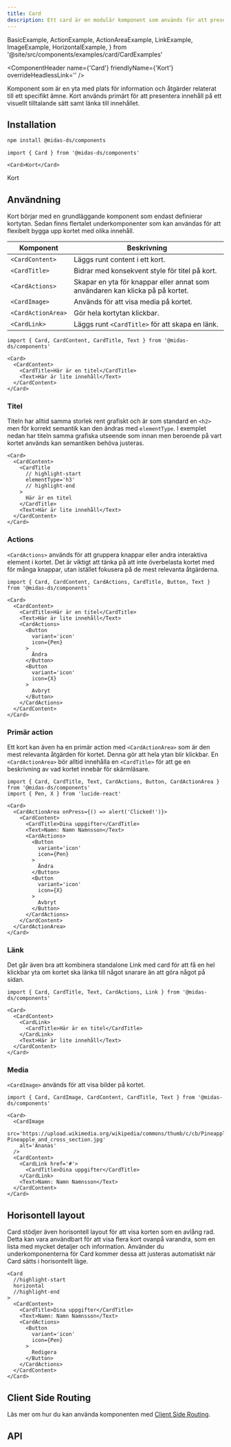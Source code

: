 ```yaml
---
title: Card
description: Ett card är en modulär komponent som används för att presentera innehåll på ett strukturerat och visuellt tilltalande sätt.
---
```


  BasicExample,
  ActionExample,
  ActionAreaExample,
  LinkExample,
  ImageExample,
  HorizontalExample,
} from '@site/src/components/examples/card/CardExamples'

<ComponentHeader
  name={'Card'}
  friendlyName={'Kort'}
  overrideHeadlessLink=''
/>

Komponent som är en yta med plats för information och åtgärder relaterat till ett specifikt ämne. Kort används primärt för att presentera innehåll på ett visuellt tilltalande sätt samt länka till innehållet.

## Installation

```bash npm2yarn
npm install @midas-ds/components
```

```tsx
import { Card } from '@midas-ds/components'
```

```tsx
<Card>Kort</Card>
```

<div className='card'>
  <Card>Kort</Card>
</div>

## Användning

Kort börjar med en grundläggande komponent som endast definierar kortytan. Sedan finns flertalet underkomponenter som kan användas för att flexibelt bygga upp kortet med olika innehåll.

| Komponent          | Beskrivning                                                                   |
| ------------------ | ----------------------------------------------------------------------------- |
| `<CardContent>`    | Läggs runt content i ett kort.                                                |
| `<CardTitle>`      | Bidrar med konsekvent style för titel på kort.                                |
| `<CardActions>`    | Skapar en yta för knappar eller annat som användaren kan klicka på på kortet. |
| `<CardImage>`      | Används för att visa media på kortet.                                         |
| `<CardActionArea>` | Gör hela kortytan klickbar.                                                   |
| `<CardLink>`       | Läggs runt `<CardTitle>` för att skapa en länk.                               |

```tsx
import { Card, CardContent, CardTitle, Text } from '@midas-ds/components'
```

```tsx
<Card>
  <CardContent>
    <CardTitle>Här är en titel</CardTitle>
    <Text>Här är lite innehåll</Text>
  </CardContent>
</Card>
```

<BasicExample />

### Titel

Titeln har alltid samma storlek rent grafiskt och är som standard en `<h2>` men för korrekt semantik kan den ändras med `elementType`. I exemplet nedan har titeln samma grafiska utseende som innan men beroende på vart kortet används kan semantiken behöva justeras.

```tsx
<Card>
  <CardContent>
    <CardTitle
      // highlight-start
      elementType='h3'
      // highlight-end
    >
      Här är en titel
    </CardTitle>
    <Text>Här är lite innehåll</Text>
  </CardContent>
</Card>
```

### Actions

`<CardActions>` används för att gruppera knappar eller andra interaktiva element i kortet. Det är viktigt att tänka på att inte överbelasta kortet med för många knappar, utan istället fokusera på de mest relevanta åtgärderna.

```tsx
import { Card, CardContent, CardActions, CardTitle, Button, Text } from '@midas-ds/components'
```

```tsx
<Card>
  <CardContent>
    <CardTitle>Här är en titel</CardTitle>
    <Text>Här är lite innehåll</Text>
    <CardActions>
      <Button
        variant='icon'
        icon={Pen}
      >
        Ändra
      </Button>
      <Button
        variant='icon'
        icon={X}
      >
        Avbryt
      </Button>
    </CardActions>
  </CardContent>
</Card>
```

<ActionExample />

### Primär action

Ett kort kan även ha en primär action med `<CardActionArea>` som är den mest relevanta åtgärden för kortet. Denna gör att hela ytan blir klickbar. En `<CardActionArea>` bör alltid innehålla en `<CardTitle>` för att ge en beskrivning av vad kortet innebär för skärmläsare.

```tsx
import { Card, CardTitle, Text, CardActions, Button, CardActionArea } from '@midas-ds/components'
import { Pen, X } from 'lucide-react'
```

```tsx
<Card>
  <CardActionArea onPress={() => alert('Clicked!')}>
    <CardContent>
      <CardTitle>Dina uppgifter</CardTitle>
      <Text>Namn: Namn Namnsson</Text>
      <CardActions>
        <Button
          variant='icon'
          icon={Pen}
        >
          Ändra
        </Button>
        <Button
          variant='icon'
          icon={X}
        >
          Avbryt
        </Button>
      </CardActions>
    </CardContent>
  </CardActionArea>
</Card>
```

<ActionAreaExample />

### Länk

Det går även bra att kombinera standalone Link med card för att få en hel klickbar yta om kortet ska länka till något snarare än att göra något på sidan.

```tsx
import { Card, CardTitle, Text, CardActions, Link } from '@midas-ds/components'
```

```tsx
<Card>
  <CardContent>
    <CardLink>
      <CardTitle>Här är en titel</CardTitle>
    </CardLink>
    <Text>Här är lite innehåll</Text>
  </CardContent>
</Card>
```

<LinkExample />

### Media

`<CardImage>` används för att visa bilder på kortet.

```tsx
import { Card, CardImage, CardContent, CardTitle, Text } from '@midas-ds/components'
```

```tsx
<Card>
  <CardImage
    src='https://upload.wikimedia.org/wikipedia/commons/thumb/c/cb/Pineapple_and_cross_section.jpg/640px-Pineapple_and_cross_section.jpg'
    alt='Ananas'
  />
  <CardContent>
    <CardLink href='#'>
      <CardTitle>Dina uppgifter</CardTitle>
    </CardLink>
    <Text>Namn: Namn Namnsson</Text>
  </CardContent>
</Card>
```

<ImageExample />

## Horisontell layout

Card stödjer även horisontell layout för att visa korten som en avlång rad. Detta kan vara användbart för att visa flera kort ovanpå varandra, som en lista med mycket detaljer och information. Använder du underkomponenterna för Card kommer dessa att justeras automatiskt när Card sätts i horisontellt läge.

<HorizontalExample />

```tsx
<Card
  //highlight-start
  horizontal
  //highlight-end
>
  <CardContent>
    <CardTitle>Dina uppgifter</CardTitle>
    <Text>Namn: Namn Namnsson</Text>
    <CardActions>
      <Button
        variant='icon'
        icon={Pen}
      >
        Redigera
      </Button>
    </CardActions>
  </CardContent>
</Card>
```

## Client Side Routing

Läs mer om hur du kan använda komponenten med [Client Side Routing](/dev/client-side-routing).

## API

<PropTable name='Card' />
